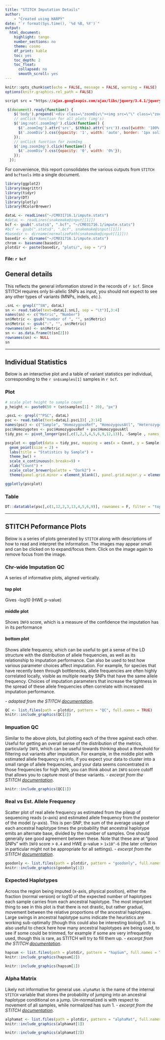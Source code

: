 ```yaml
---
title: "STITCH Imputation Details"
author:
    - "Created using HARPY"
date: "`r format(Sys.time(), '%d %B, %Y')`"
output:
  html_document:
    highlight: tango
    number_sections: no
    theme: cosmo
    df_print: kable
    toc: yes
    toc_depth: 2
    toc_float:
      collapsed: no
      smooth_scroll: yes
---
```


```r
knitr::opts_chunk$set(echo = FALSE, message = FALSE, warning = FALSE)
options(knitr.graphics.rel_path = FALSE)
```
```css
script src = "https://ajax.googleapis.com/ajax/libs/jquery/3.4.1/jquery.min.js"
```
```js
 $(document).ready(function() {
    $('body').prepend('<div class=\"zoomDiv\"><img src=\"\" class=\"zoomImg\"></div>');
    // onClick function for all plots (img's)
    $('img:not(.zoomImg)').click(function() {
      $('.zoomImg').attr('src', $(this).attr('src')).css({width: '100%'});
      $('.zoomDiv').css({opacity: '1', width: 'auto', border: '1px solid white', borderRadius: '5px', position: 'fixed', top: '50%', left: '50%', marginRight: '-50%', transform: 'translate(-50%, -50%)', boxShadow: '0px 0px 50px #888888', zIndex: '50', overflow: 'auto', maxHeight: '100%'});
    });
    // onClick function for zoomImg
    $('img.zoomImg').click(function() {
      $('.zoomDiv').css({opacity: '0', width: '0%'}); 
    });
  });
```

For convenience, this report consolidates the various outputs from `STITCH` and `bcftools` into a single document.

```r
library(ggplot2)
library(magrittr)
library(tidyr)
library(DT)
library(plotly)
library(RColorBrewer)
```

```r
dataL <- readLines("~/CM031716.1/impute.stats")
#dataL <- readLines(snakemake@input[[1]])
bcf <- gsub(".stats$", ".bcf", "~/CM031716.1/impute.stats")
#bcf <- gsub(".stats$", ".bcf", snakemake@input[[1]])
#basedir <- dirname(normalizePath(snakemake@input[[1]]))
basedir <- dirname("~/CM031716.1/impute.stats")
chrom <- basename(basedir)
plotdir <- paste(basedir, "plots/", sep = "/")
```
#### File: `r bcf`

## General details
This reflects the general information stored in the records of `r bcf`. Since STITCH
requires only bi-allelic SNPs as input, you should not expect to see any other types
of variants (MNPs, indels, _etc._).

```r
.snL <- grepl("^SN", dataL)
sn <- read.table(text=dataL[.snL], sep = "\t")[,3:4]
names(sn) <- c("Metric", "Number")
sn$Metric <- gsub("number of ", "", sn$Metric)
sn$Metric <- gsub(":", "", sn$Metric)
rownames(sn) <- sn$Metric
sn <- as.data.frame(t(sn[2]))
rownames(sn) <- NULL
sn
```

----

## Individual Statistics {.tabset}
Below is an interactive plot and a table of variant statistics per individual, corresponding to the `r sn$samples[1]` samples in `r bcf`.

### Plot
```r
# scale plot height to sample count
p_height <- paste0(50 + (sn$samples[1] * 20), "px")
```

```r
.pscL <- grepl("^PSC", dataL)
psc <- read.table(text=dataL[.pscL])[ ,3:14]
names(psc) <- c("Sample", "HomozygousRef", "HomozygousAtl", "Heterozygotes", "Transitions", "Transversions", "Indels",	"MeanDepth", "Singletons",	"HapRef", "HapAlt", "Missing")
psc$Homozygotes <- psc$HomozygousRef + psc$HomozygousAtl
tidy_psc <- pivot_longer(psc[,c(1,2,3,4,5,6,9,12,13)], -Sample , names_to = "Category", values_to = "Count")

pscplot <- ggplot(data = tidy_psc, mapping = aes(x = Count, y = Sample, color = Category)) +
  geom_point(size = 2) +
  labs(title = "Statistics by Sample") +
  theme_bw() +
  scale_x_continuous(n.breaks=9) +
  xlab("Count") +
  scale_color_brewer(palette = "Dark2") +
  theme(panel.grid.minor = element_blank(), panel.grid.major.y = element_blank())

ggplotly(pscplot)
```

### Table
```r
DT::datatable(psc[,c(1,12,2,3,13,4,5,6,9)], rownames = F, filter = "top", extensions = 'Buttons', options = list(dom = 'Brtip', buttons = c('csv'), scrollX = TRUE))
```
----
## STITCH Peformance Plots {.tabset}
Below is a series of plots generated by `STITCH` along with descriptions of how to read and interpret the information. The images may appear small and can be clicked on to expand/focus them. Click on the image again to remove focus from the image.

### Chr-wide Imputation QC    
A series of informative plots, aligned vertically.

#### **top plot**
Gives -log10 (HWE p-value)

#### **middle plot**
Shows `INFO` score, which is a measure of the confidence the imputation has in its performance

#### **bottom plot**
Shows allele frequency, which can be useful to get a sense of the LD structure with the distribution of allele frequencies, as well as its relationship to imputation performance. Can also be used to test how various parameter choices affect imputation. For example, for species that have recently been through bottlenecks, allele frequencies are often highly correlated locally, visible as multiple nearby SNPs that have the same allele frequency. Choices of imputation parameters that increase the tightness in the spread of these allele frequencies often correlate with increased imputation performance.

_- adapted from the STITCH [documentation](https://github.com/rwdavies/STITCH/blob/5a5ba98442a105548587ed8cafbf00aece212c94/plots.md)_.
  
```r
QC <- list.files(path = plotdir, pattern = "QC", full.names = TRUE)
knitr::include_graphics(QC[2])
```

### Impuation QC
Similar to the above plots, but plotting each of the three against each other. Useful for getting an overall sense of the distribution of the metrics, particularly `INFO`, which can be useful towards thinking about a threshold for filtering out variants after imputation. For example, in the middle plot with estimated allele frequency vs info, if you expect your data to cluster into a small range of allele frequencies, and your data seems concentrated in those frequencies for high `INFO`, you can think about an `INFO` score cutoff that allows you to capture most of these variants.  _- excerpt from the STITCH [documentation](https://github.com/rwdavies/STITCH/blob/5a5ba98442a105548587ed8cafbf00aece212c94/plots.md)_.

```r
knitr::include_graphics(QC[1])
```


### Real vs Est. Allele Frequency
Scatter plot of real allele frequency as estimated from the pileup of sequencing reads (x-axis) and estimated allele frequency from the posterior of the model (y-axis). This is per-SNP, the sum of the average usage of each ancestral haplotype times the probability that ancestral haplotype emits an alternate base, divided by the number of samples. One should generally see good agreement between these. Note that these are at "good SNPs" with `INFO` score > `0.4` and HWE p-value > `1x10^-6` (the later criterion in particular might not be appropriate for all settings).  _- excerpt from the STITCH [documentation](https://github.com/rwdavies/STITCH/blob/5a5ba98442a105548587ed8cafbf00aece212c94/plots.md)_.

```r
goodonly <- list.files(path = plotdir, pattern = "goodonly", full.names = TRUE)
knitr::include_graphics(goodonly[1])
```

### Expected Haplotypes
Across the region being imputed (x-axis, physical position), either the fraction (normal version) or log10 of the expected number of haplotypes each sample carries from each ancestral haplotype. The most important thing to see in this plot is that there is not drastic, but rather gradual, movement between the relative proportions of the ancestral haplotypes. Large swings in ancestral haplotype sums indicate the heuristics are working sub-optimally (though this could also be interesting biology!). It is also useful to check here how many ancestral haplotypes are being used, to see if some could be trimmed, for example if some are very infrequently used, though this is rare, as STITCH will try to fill them up. _- excerpt from the STITCH [documentation](https://github.com/rwdavies/STITCH/blob/5a5ba98442a105548587ed8cafbf00aece212c94/plots.md)_.
```r
hapsum <- list.files(path = plotdir, pattern = "hapSum", full.names = TRUE)
knitr::include_graphics(hapsum[2])
```

```r
knitr::include_graphics(hapsum[1])
```

### Alpha Matrix
Likely not informative for general use. `alphaMat` is the name of the internal `STITCH` variable that stores the probability of jumping into an ancestral haplotype conditional on a jump. Un-normalized is with respect to movement of all samples, while normalized has sum 1. _- excerpt from the STITCH [documentation](https://github.com/rwdavies/STITCH/blob/5a5ba98442a105548587ed8cafbf00aece212c94/plots.md)_.

```r
alphamat <- list.files(path = plotdir, pattern = "alphaMat", full.names = TRUE)
knitr::include_graphics(alphamat[1])
```

```r
knitr::include_graphics(alphamat[2])
```
